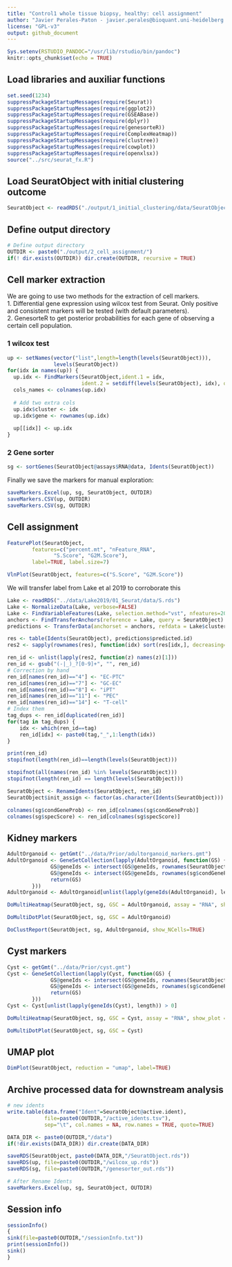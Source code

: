 ```yaml
---
title: "Control1 whole tissue biopsy, healthy: cell assignment"
author: "Javier Perales-Paton - javier.perales@bioquant.uni-heidelberg.de"
license: "GPL-v3"
output: github_document
---
```



```r
Sys.setenv(RSTUDIO_PANDOC="/usr/lib/rstudio/bin/pandoc")
knitr::opts_chunk$set(echo = TRUE)
```

## Load libraries and auxiliar functions
```r
set.seed(1234)
suppressPackageStartupMessages(require(Seurat))
suppressPackageStartupMessages(require(ggplot2))
suppressPackageStartupMessages(require(GSEABase))
suppressPackageStartupMessages(require(dplyr))
suppressPackageStartupMessages(require(genesorteR))
suppressPackageStartupMessages(require(ComplexHeatmap))
suppressPackageStartupMessages(require(clustree))
suppressPackageStartupMessages(require(cowplot))
suppressPackageStartupMessages(require(openxlsx))
source("../src/seurat_fx.R")
```

## Load SeuratObject with initial clustering outcome
```r
SeuratObject <- readRDS("./output/1_initial_clustering/data/SeuratObject.rds")
```

## Define output directory
```r
# Define output directory
OUTDIR <- paste0("./output/2_cell_assignment/")
if(! dir.exists(OUTDIR)) dir.create(OUTDIR, recursive = TRUE)
```

## Cell marker extraction
We are going to use two methods for the extraction of cell markers.   
1. Differential gene expression using wilcox test from Seurat. Only positive
   and consistent markers will be tested (with default parameters).   
2. GenesorteR to get posterior probabilities for each gene of observing a certain
cell population.

### 1 wilcox test

```r
up <- setNames(vector("list",length=length(levels(SeuratObject))), 
               levels(SeuratObject))
for(idx in names(up)) {
  up.idx <- FindMarkers(SeuratObject,ident.1 = idx, 
                        ident.2 = setdiff(levels(SeuratObject), idx), only.pos=T)
  cols_names <- colnames(up.idx)
  
  # Add two extra cols
  up.idx$cluster <- idx
  up.idx$gene <- rownames(up.idx)
  
  up[[idx]] <- up.idx
}
```

### 2 Gene sorter

```r
sg <- sortGenes(SeuratObject@assays$RNA@data, Idents(SeuratObject))
```

Finally we save the markers for manual exploration:

```r
saveMarkers.Excel(up, sg, SeuratObject, OUTDIR)
saveMarkers.CSV(up, OUTDIR)
saveMarkers.CSV(sg, OUTDIR)
```

## Cell assignment

```r
FeaturePlot(SeuratObject, 
	    features=c("percent.mt", "nFeature_RNA", 
		       "S.Score", "G2M.Score"), 
	    label=TRUE, label.size=7)
```

```r
VlnPlot(SeuratObject, features=c("S.Score", "G2M.Score"))
```

We will transfer label from Lake et al 2019 to corroborate this
```r
Lake <- readRDS("../data/Lake2019/01_Seurat/data/S.rds")
Lake <- NormalizeData(Lake, verbose=FALSE)
Lake <- FindVariableFeatures(Lake, selection.method="vst", nfeatures=2000, verbose=FALSE)
anchors <- FindTransferAnchors(reference = Lake, query = SeuratObject)
predictions <- TransferData(anchorset = anchors, refdata = Lake$cluster_abbn)

res <- table(Idents(SeuratObject), predictions$predicted.id)
res2 <- sapply(rownames(res), function(idx) sort(res[idx,], decreasing=TRUE)[1:5], simplify=FALSE)
```

```r
ren_id <- unlist(lapply(res2, function(z) names(z)[1]))
ren_id <- gsub("(-|_)_?[0-9]+", "", ren_id)
# Correction by hand
ren_id[names(ren_id)=="4"] <- "EC-PTC"
ren_id[names(ren_id)=="7"] <- "GC-EC"
ren_id[names(ren_id)=="8"] <- "iPT"
ren_id[names(ren_id)=="11"] <- "PEC"
ren_id[names(ren_id)=="14"] <- "T-cell"
# Index them
tag_dups <- ren_id[duplicated(ren_id)]
for(tag in tag_dups) {
	idx <- which(ren_id==tag)
	ren_id[idx] <- paste0(tag,"_",1:length(idx))
}

print(ren_id)
stopifnot(length(ren_id)==length(levels(SeuratObject)))
```

```r
stopifnot(all(names(ren_id) %in% levels(SeuratObject)))
stopifnot(length(ren_id) == length(levels(SeuratObject)))

SeuratObject <- RenameIdents(SeuratObject, ren_id)
SeuratObject$init_assign <- factor(as.character(Idents(SeuratObject)))

colnames(sg$condGeneProb) <- ren_id[colnames(sg$condGeneProb)]
colnames(sg$specScore) <- ren_id[colnames(sg$specScore)]
```

## Kidney markers

```r
AdultOrganoid <- getGmt("../data/Prior/adultorganoid_markers.gmt")
AdultOrganoid <- GeneSetCollection(lapply(AdultOrganoid, function(GS) {
			  GS@geneIds <- intersect(GS@geneIds, rownames(SeuratObject))
			  GS@geneIds <- intersect(GS@geneIds, rownames(sg$condGeneProb))
			  return(GS)
	    }))
AdultOrganoid <- AdultOrganoid[unlist(lapply(geneIds(AdultOrganoid), length)) > 0]
```

```r
DoMultiHeatmap(SeuratObject, sg, GSC = AdultOrganoid, assay = "RNA", show_plot = TRUE)
```

```r
DoMultiDotPlot(SeuratObject, sg, GSC = AdultOrganoid)
```

```r
DoClustReport(SeuratObject, sg, AdultOrganoid, show_NCells=TRUE)
```

## Cyst markers

```r
Cyst <- getGmt("../data/Prior/cyst.gmt")
Cyst <- GeneSetCollection(lapply(Cyst, function(GS) {
			  GS@geneIds <- intersect(GS@geneIds, rownames(SeuratObject))
			  GS@geneIds <- intersect(GS@geneIds, rownames(sg$condGeneProb))
			  return(GS)
	    }))
Cyst <- Cyst[unlist(lapply(geneIds(Cyst), length)) > 0]
```

```r
DoMultiHeatmap(SeuratObject, sg, GSC = Cyst, assay = "RNA", show_plot = TRUE)
```

```r
DoMultiDotPlot(SeuratObject, sg, GSC = Cyst)
```

## UMAP plot
```r
DimPlot(SeuratObject, reduction = "umap", label=TRUE)
```

## Archive processed data for downstream analysis

```r
# new idents
write.table(data.frame("Ident"=SeuratObject@active.ident),
            file=paste0(OUTDIR,"/active_idents.tsv"),
            sep="\t", col.names = NA, row.names = TRUE, quote=TRUE)
```

```r
DATA_DIR <- paste0(OUTDIR,"/data")
if(!dir.exists(DATA_DIR)) dir.create(DATA_DIR)
```

```r
saveRDS(SeuratObject, paste0(DATA_DIR,"/SeuratObject.rds"))
saveRDS(up, file=paste0(OUTDIR,"/wilcox_up.rds"))
saveRDS(sg, file=paste0(OUTDIR,"/genesorter_out.rds"))

# After Rename Idents
saveMarkers.Excel(up, sg, SeuratObject, OUTDIR)

```                                                                                                                                                                                                         

## Session info

```r
sessionInfo()
{                                                                                                                                                                                                           
sink(file=paste0(OUTDIR,"/sessionInfo.txt"))
print(sessionInfo())
sink()
}
```
